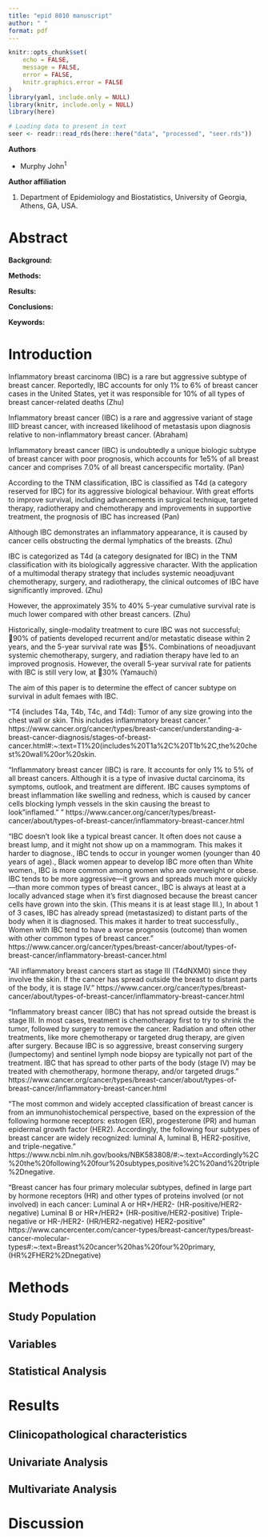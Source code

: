 ```yaml
---
title: "epid 8010 manuscript"
author: " "
format: pdf
---
```


```r
knitr::opts_chunk$set(
	echo = FALSE,
	message = FALSE,
	error = FALSE,
	knitr.graphics.error = FALSE
)
library(yaml, include.only = NULL)
library(knitr, include.only = NULL)
library(here)

# Loading data to present in text
seer <- readr::read_rds(here::here("data", "processed", "seer.rds"))
```

**Authors**

-   Murphy John$^{1}$

**Author affiliation**

1.  Department of Epidemiology and Biostatistics, University of Georgia, Athens, GA, USA.

\pagebreak

# Abstract

**Background:** 

**Methods:** 

**Results:** 

**Conclusions:** 

**Keywords:** 

\pagebreak

# Introduction

Inflammatory breast carcinoma (IBC) is a rare but aggressive subtype of breast cancer. Reportedly, IBC accounts for only 1% to 6% of breast cancer cases in the United States, yet it was responsible for 10% of all types of breast cancer-related deaths (Zhu)

Inflammatory breast cancer (IBC) is a rare and aggressive variant of stage IIID breast cancer, with increased likelihood of metastasis upon diagnosis relative to non-inflammatory breast cancer. (Abraham)

Inflammatory breast cancer (IBC) is undoubtedly a unique biologic subtype of breast cancer with poor prognosis, which accounts for 1e5% of all breast cancer and comprises 7.0% of all breast cancerspecific mortality. (Pan)

According to the TNM classification, IBC is classified as T4d (a category reserved for IBC) for its aggressive biological behaviour. With great efforts to improve survival, including advancements in surgical technique, targeted therapy, radiotherapy and chemotherapy and improvements in supportive treatment, the prognosis of IBC has increased (Pan)

Although IBC demonstrates an inflammatory appearance, it is caused by cancer cells obstructing the dermal lymphatics of the breasts. (Zhu)

IBC is categorized as T4d (a category designated for IBC) in the TNM classification with its biologically aggressive character. With the application of a multimodal therapy strategy that includes systemic neoadjuvant chemotherapy, surgery, and radiotherapy, the clinical outcomes of IBC have significantly improved. (Zhu)

However, the approximately 35% to 40% 5-year cumulative survival rate is much lower compared with other breast cancers. (Zhu)

Historically, single-modality treatment to cure IBC was not successful; 90% of patients developed recurrent and/or metastatic disease within 2 years, and the 5-year survival rate was 5%. Combinations of neoadjuvant systemic chemotherapy, surgery, and radiation therapy have led to an improved prognosis. However, the overall 5-year survival rate for patients with IBC is still very low, at 30% (Yamauchi)

The aim of this paper is to determine the effect of cancer subtype on survival in adult femaes with IBC.

"T4 (includes T4a, T4b, T4c, and T4d): Tumor of any size growing into the chest wall or skin. This includes inflammatory breast cancer." https://www.cancer.org/cancer/types/breast-cancer/understanding-a-breast-cancer-diagnosis/stages-of-breast-cancer.html#:~:text=T1%20(includes%20T1a%2C%20T1b%2C,the%20chest%20wall%20or%20skin.

"Inflammatory breast cancer (IBC) is rare. It accounts for only 1% to 5% of all breast cancers. Although it is a type of invasive ductal carcinoma, its symptoms, outlook, and treatment are different. IBC causes symptoms of breast inflammation like swelling and redness, which is caused by cancer cells blocking lymph vessels in the skin causing the breast to look "inflamed." " https://www.cancer.org/cancer/types/breast-cancer/about/types-of-breast-cancer/inflammatory-breast-cancer.html

"IBC doesn't look like a typical breast cancer. It often does not cause a breast lump, and it might not show up on a mammogram. This makes it harder to diagnose., IBC tends to occur in younger women (younger than 40 years of age)., Black women appear to develop IBC more often than White women., IBC is more common among women who are overweight or obese. IBC tends to be more aggressive—it grows and spreads much more quickly—than more common types of breast cancer., IBC is always at least at a locally advanced stage when it’s first diagnosed because the breast cancer cells have grown into the skin. (This means it is at least stage III.), In about 1 of 3 cases, IBC has already spread (metastasized) to distant parts of the body when it is diagnosed. This makes it harder to treat successfully., Women with IBC tend to have a worse prognosis (outcome) than women with other common types of breast cancer." https://www.cancer.org/cancer/types/breast-cancer/about/types-of-breast-cancer/inflammatory-breast-cancer.html

"All inflammatory breast cancers start as stage III (T4dNXM0) since they involve the skin. If the cancer has spread outside the breast to distant parts of the body, it is stage IV." https://www.cancer.org/cancer/types/breast-cancer/about/types-of-breast-cancer/inflammatory-breast-cancer.html

"Inflammatory breast cancer (IBC) that has not spread outside the breast is stage III. In most cases, treatment is chemotherapy first to try to shrink the tumor, followed by surgery to remove the cancer. Radiation and often other treatments, like more chemotherapy or targeted drug therapy, are given after surgery. Because IBC is so aggressive, breast conserving surgery (lumpectomy) and sentinel lymph node biopsy are typically not part of the treatment. IBC that has spread to other parts of the body (stage IV) may be treated with chemotherapy, hormone therapy, and/or targeted drugs." https://www.cancer.org/cancer/types/breast-cancer/about/types-of-breast-cancer/inflammatory-breast-cancer.html

"The most common and widely accepted classification of breast cancer is from an immunohistochemical perspective, based on the expression of the following hormone receptors: estrogen (ER), progesterone (PR) and human epidermal growth factor (HER2). Accordingly, the following four subtypes of breast cancer are widely recognized: luminal A, luminal B, HER2-positive, and triple-negative. " https://www.ncbi.nlm.nih.gov/books/NBK583808/#:~:text=Accordingly%2C%20the%20following%20four%20subtypes,positive%2C%20and%20triple%2Dnegative.

"Breast cancer has four primary molecular subtypes, defined in large part by hormone receptors (HR) and other types of proteins involved (or not involved) in each cancer: Luminal A or HR+/HER2- (HR-positive/HER2-negative) Luminal B or HR+/HER2+ (HR-positive/HER2-positive) Triple-negative or HR-/HER2- (HR/HER2-negative) HER2-positive" https://www.cancercenter.com/cancer-types/breast-cancer/types/breast-cancer-molecular-types#:~:text=Breast%20cancer%20has%20four%20primary,(HR%2FHER2%2Dnegative)




# Methods

## Study Population



## Variables

## Statistical Analysis

# Results

## Clinicopathological characteristics

## Univariate Analysis

## Multivariate Analysis

# Discussion





